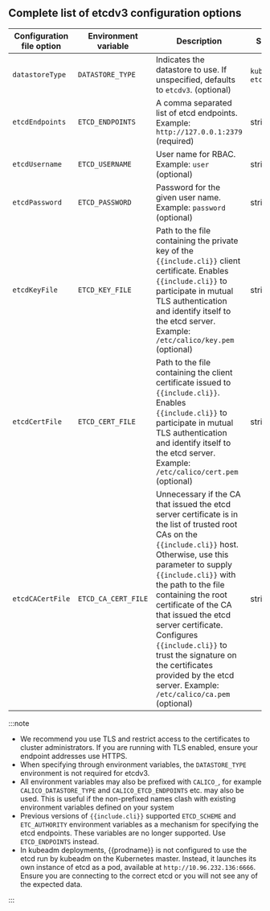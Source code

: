 ## Complete list of etcdv3 configuration options

| Configuration file option | Environment variable | Description                                                                                                                                                                                                                                                                                                                                                                                                                                          | Schema                 |
| ------------------------- | -------------------- | ---------------------------------------------------------------------------------------------------------------------------------------------------------------------------------------------------------------------------------------------------------------------------------------------------------------------------------------------------------------------------------------------------------------------------------------------------- | ---------------------- |
| `datastoreType`           | `DATASTORE_TYPE`     | Indicates the datastore to use. If unspecified, defaults to `etcdv3`. (optional)                                                                                                                                                                                                                                                                                                                                                                     | `kubernetes`, `etcdv3` |
| `etcdEndpoints`           | `ETCD_ENDPOINTS`     | A comma separated list of etcd endpoints. Example: `http://127.0.0.1:2379` (required)                                                                                                                                                                                                                                                                                                                                                                | string                 |
| `etcdUsername`            | `ETCD_USERNAME`      | User name for RBAC. Example: `user` (optional)                                                                                                                                                                                                                                                                                                                                                                                                       | string                 |
| `etcdPassword`            | `ETCD_PASSWORD`      | Password for the given user name. Example: `password` (optional)                                                                                                                                                                                                                                                                                                                                                                                     | string                 |
| `etcdKeyFile`             | `ETCD_KEY_FILE`      | Path to the file containing the private key of the `{{include.cli}}` client certificate. Enables `{{include.cli}}` to participate in mutual TLS authentication and identify itself to the etcd server. Example: `/etc/calico/key.pem` (optional)                                                                                                                                                                                                     | string                 |
| `etcdCertFile`            | `ETCD_CERT_FILE`     | Path to the file containing the client certificate issued to `{{include.cli}}`. Enables `{{include.cli}}` to participate in mutual TLS authentication and identify itself to the etcd server. Example: `/etc/calico/cert.pem` (optional)                                                                                                                                                                                                             | string                 |
| `etcdCACertFile`          | `ETCD_CA_CERT_FILE`  | Unnecessary if the CA that issued the etcd server certificate is in the list of trusted root CAs on the `{{include.cli}}` host. Otherwise, use this parameter to supply `{{include.cli}}` with the path to the file containing the root certificate of the CA that issued the etcd server certificate. Configures `{{include.cli}}` to trust the signature on the certificates provided by the etcd server. Example: `/etc/calico/ca.pem` (optional) | string                 |

:::note

- We recommend you use TLS and restrict access to the certificates to cluster administrators.
  If you are running with TLS enabled, ensure your endpoint addresses use HTTPS.
- When specifying through environment variables, the `DATASTORE_TYPE` environment
  is not required for etcdv3.
- All environment variables may also be prefixed with `CALICO_`, for example
  `CALICO_DATASTORE_TYPE` and `CALICO_ETCD_ENDPOINTS` etc. may also be used.
  This is useful if the non-prefixed names clash with existing environment
  variables defined on your system
- Previous versions of `{{include.cli}}` supported `ETCD_SCHEME` and `ETC_AUTHORITY` environment
  variables as a mechanism for specifying the etcd endpoints. These variables are
  no longer supported. Use `ETCD_ENDPOINTS` instead.
- In kubeadm deployments, {{prodname}} is not configured to use the etcd run by kubeadm
  on the Kubernetes master. Instead, it launches its own instance of etcd as a pod,
  available at `http://10.96.232.136:6666`. Ensure you are connecting to the correct etcd
  or you will not see any of the expected data.

:::

